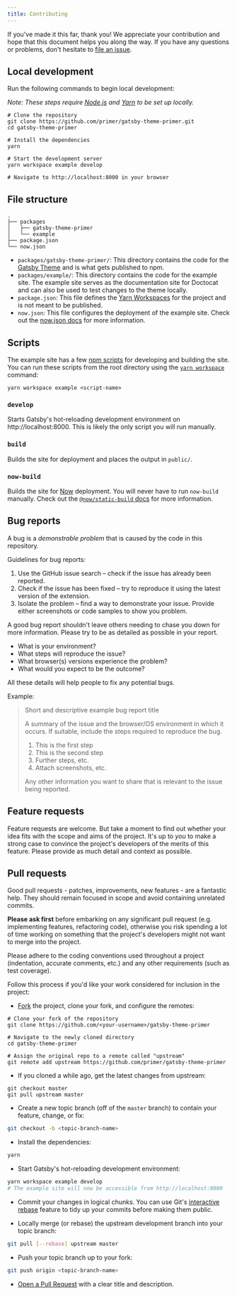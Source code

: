 ```yaml
---
title: Contributing
---
```


If you've made it this far, thank you! We appreciate your contribution and hope that this document helps you along the way. If you have any questions or problems, don't hesitate to [file an issue](https://github.com/primer/gatsby-theme-primer/issues/new).

## Local development

Run the following commands to begin local development:

_Note: These steps require [Node.js](https://nodejs.org) and [Yarn](https://yarnpkg.com) to be set up locally._

```shell
# Clone the repository
git clone https://github.com/primer/gatsby-theme-primer.git
cd gatsby-theme-primer

# Install the dependencies
yarn

# Start the development server
yarn workspace example develop

# Navigate to http://localhost:8000 in your browser
```

## File structure

```
.
├── packages
│   ├── gatsby-theme-primer
│   └── example
├── package.json
└── now.json
```

- `packages/gatsby-theme-primer/`: This directory contains the code for the [Gatsby Theme](https://www.gatsbyjs.org/docs/themes/what-are-gatsby-themes/) and is what gets published to npm.
- `packages/example/`: This directory contains the code for the example site. The example site serves as the documentation site for Doctocat and can also be used to test changes to the theme locally.
- `package.json`: This file defines the [Yarn Workspaces](https://yarnpkg.com/lang/en/docs/workspaces/) for the project and is not meant to be published.
- `now.json`: This file configures the deployment of the example site. Check out the [now.json docs](https://zeit.co/docs/v2/deployments/configuration/?query=now.json) for more information.

## Scripts

The example site has a few [npm scripts](https://docs.npmjs.com/misc/scripts) for developing and building the site. You can run these scripts from the root directory using the [`yarn workspace`](https://yarnpkg.com/lang/en/docs/cli/workspace/) command:

```shell
yarn workspace example <script-name>
```

### `develop`

Starts Gatsby's hot-reloading development environment on http://localhost:8000. This is likely the only script you will run manually.

### `build`

Builds the site for deployment and places the output in `public/`.

### `now-build`

Builds the site for [Now](https://zeit.co/now) deployment. You will never have to run `now-build` manually. Check out the [`@now/static-build` docs](https://zeit.co/docs/v2/advanced/builders/static-build-now-static-build) for more information.

## Bug reports

A bug is a _demonstrable problem_ that is caused by the code in this repository.

Guidelines for bug reports:

1. Use the GitHub issue search – check if the issue has already been reported.
2. Check if the issue has been fixed – try to reproduce it using the latest version of the extension.
3. Isolate the problem – find a way to demonstrate your issue. Provide either screenshots or code samples to show you problem.

A good bug report shouldn't leave others needing to chase you down for more information. Please try to be as detailed as possible in your report.

- What is your environment?
- What steps will reproduce the issue?
- What browser(s) versions experience the problem?
- What would you expect to be the outcome?

All these details will help people to fix any potential bugs.

Example:

> Short and descriptive example bug report title
>
> A summary of the issue and the browser/OS environment in which it occurs. If suitable, include the steps required to reproduce the bug.
>
> 1. This is the first step
> 2. This is the second step
> 3. Further steps, etc.
> 4. Attach screenshots, etc.
>
> Any other information you want to share that is relevant to the issue being reported.

## Feature requests

Feature requests are welcome. But take a moment to find out whether your idea fits with the scope and aims of the project. It's up to _you_ to make a strong case to convince the project's developers of the merits of this feature.
Please provide as much detail and context as possible.

## Pull requests

Good pull requests - patches, improvements, new features - are a fantastic help.
They should remain focused in scope and avoid containing unrelated commits.

**Please ask first** before embarking on any significant pull request (e.g. implementing features, refactoring code),
otherwise you risk spending a lot of time working on something that the project's developers might not want to merge into the project.

Please adhere to the coding conventions used throughout a project (indentation, accurate comments, etc.) and any other requirements (such as test coverage).

Follow this process if you'd like your work considered for inclusion in the project:

- [Fork](http://help.github.com/fork-a-repo/) the project, clone your fork, and configure the remotes:

```shell
# Clone your fork of the repository
git clone https://github.com/<your-username>/gatsby-theme-primer

# Navigate to the newly cloned directory
cd gatsby-theme-primer

# Assign the original repo to a remote called "upstream"
git remote add upstream https://github.com/primer/gatsby-theme-primer
```

- If you cloned a while ago, get the latest changes from upstream:

```shell
git checkout master
git pull upstream master
```

- Create a new topic branch (off of the `master` branch) to contain your feature, change, or fix:

```sh
git checkout -b <topic-branch-name>
```

- Install the dependencies:

```bash
yarn
```

- Start Gatsby's hot-reloading development environment:

```bash
yarn workspace example develop
# The example site will now be accessible from http://localhost:8000
```

- Commit your changes in logical chunks. You can use Git's [interactive rebase](https://help.github.com/articles/interactive-rebase) feature to tidy up your commits before making them public.

* Locally merge (or rebase) the upstream development branch into your topic branch:

```bash
git pull [--rebase] upstream master
```

- Push your topic branch up to your fork:

```bash
git push origin <topic-branch-name>
```

- [Open a Pull Request](https://help.github.com/articles/using-pull-requests/) with a clear title and description.
